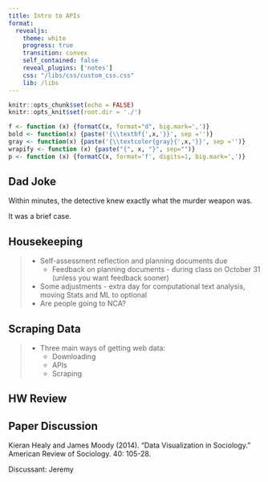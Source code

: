 ```yaml
---
title: Intro to APIs
format: 
  revealjs:
    theme: white
    progress: true
    transition: convex
    self_contained: false
    reveal_plugins: ['notes']
    css: "/libs/css/custom_css.css"
    lib: /libs
---
```


```r
knitr::opts_chunk$set(echo = FALSE)
knitr::opts_knit$set(root.dir = './')

f <- function (x) {formatC(x, format="d", big.mark=',')}
bold <- function(x) {paste('{\\textbf{',x,'}}', sep ='')}
gray <- function(x) {paste('{\\textcolor{gray}{',x,'}}', sep ='')}
wrapify <- function (x) {paste("{", x, "}", sep="")}
p <- function (x) {formatC(x, format='f', digits=1, big.mark=',')}
```

## Dad Joke


Within minutes, the detective knew exactly what the murder weapon was.

<span class='fragment'>
It was a brief case.
</span>

## Housekeeping

> - Self-assessment reflection and planning documents due
>	- Feedback on planning documents - during class on October 31 (unless you want feedback sooner)
> - Some adjustments - extra day for computational text analysis, moving Stats and ML to optional
> - Are people going to NCA?

## Scraping Data

> - Three main ways of getting web data:
>	- Downloading
>	- APIs
>	- Scraping


## HW Review

## Paper Discussion

Kieran Healy and James Moody (2014). “Data Visualization in Sociology.” American Review of Sociology. 40: 105-28. 

Discussant: Jeremy
